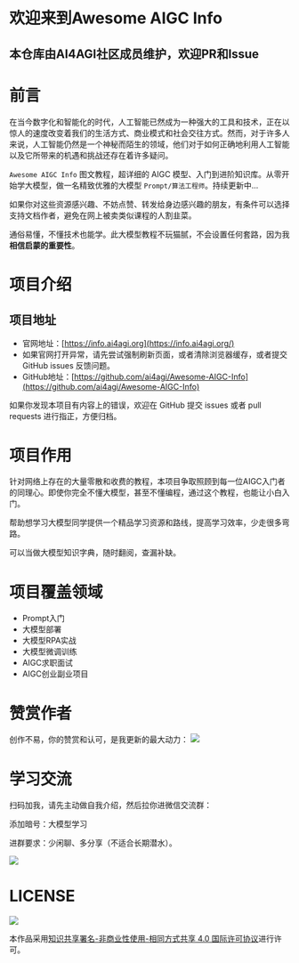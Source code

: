 # 欢迎来到Awesome AIGC Info

## 本仓库由AI4AGI社区成员维护，欢迎PR和Issue

# 前言
在当今数字化和智能化的时代，人工智能已然成为一种强大的工具和技术，正在以惊人的速度改变着我们的生活方式、商业模式和社会交往方式。然而，对于许多人来说，人工智能仍然是一个神秘而陌生的领域，他们对于如何正确地利用人工智能以及它所带来的机遇和挑战还存在着许多疑问。

`Awesome AIGC Info` 图文教程，超详细的 AIGC 模型、入门到进阶知识库。从零开始学大模型，做一名精致优雅的大模型 `Prompt/算法工程师`。持续更新中...

如果你对这些资源感兴趣、不妨点赞、转发给身边感兴趣的朋友，有条件可以选择支持文档作者，避免在网上被卖类似课程的人割韭菜。

通俗易懂，不懂技术也能学。此大模型教程不玩猫腻，不会设置任何套路，因为我**相信启蒙的重要性**。

# 项目介绍
## 项目地址
- 官网地址：[https://info.ai4agi.org](https://info.ai4agi.org/)
- 如果官网打开异常，请先尝试强制刷新页面，或者清除浏览器缓存，或者提交 GitHub issues 反馈问题。
- GitHub地址：[https://github.com/ai4agi/Awesome-AIGC-Info](https://github.com/ai4agi/Awesome-AIGC-Info)

如果你发现本项目有内容上的错误，欢迎在 GitHub 提交 issues 或者 pull requests 进行指正，方便归档。

# 项目作用
针对网络上存在的大量零散和收费的教程，本项目争取照顾到每一位AIGC入门者的同理心。即使你完全不懂大模型，甚至不懂编程，通过这个教程，也能让小白入门。

帮助想学习大模型同学提供一个精品学习资源和路线，提高学习效率，少走很多弯路。

可以当做大模型知识字典，随时翻阅，查漏补缺。

# 项目覆盖领域

- Prompt入门
- 大模型部署
- 大模型RPA实战
- 大模型微调训练
- AIGC求职面试
- AIGC创业副业项目

# 赞赏作者
创作不易，你的赞赏和认可，是我更新的最大动力：
![](/public/images/pay-method.png)
# 学习交流
扫码加我，请先主动做自我介绍，然后拉你进微信交流群：

添加暗号：大模型学习

进群要求：少闲聊、多分享（不适合长期潜水）。

![](/public/images/contact-me.png)

# LICENSE

![](http://img.smyhvae.com/20210331_CC-BY-NC-SA.png)

本作品采用[知识共享署名-非商业性使用-相同方式共享 4.0 国际许可协议](https://creativecommons.org/licenses/by-nc-sa/4.0/)进行许可。